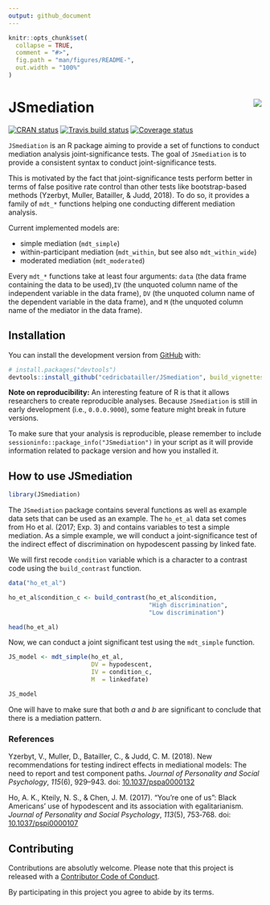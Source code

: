 ```yaml
---
output: github_document
---
```


<!-- README.md is generated from README.Rmd. Please edit that file -->

```r
knitr::opts_chunk$set(
  collapse = TRUE,
  comment = "#>",
  fig.path = "man/figures/README-",
  out.width = "100%"
)
```
# JSmediation <img src="man/figures/logo.png" align="right"/>

[![CRAN status](https://www.r-pkg.org/badges/version/JSmediation)](https://cran.r-project.org/package=JSmediation) [![Travis build status](https://travis-ci.org/cedricbatailler/JSmediation.svg?branch=master)](https://travis-ci.org/cedricbatailler/JSmediation)   [![Coverage status](https://codecov.io/gh/cedricbatailler/JSmediation/branch/master/graph/badge.svg)](https://codecov.io/github/cedricbatailler/JSmediation?branch=master)

`JSmediation` is an R package aiming to provide a set of functions to conduct 
mediation analysis joint-significance tests. The goal of `JSmediation` is to
provide a consistent syntax to conduct joint-significance tests. 

This is motivated by the fact that joint-significance tests perform better in
terms of false positive rate control than other tests like bootstrap-based
methods (Yzerbyt, Muller, Batailler, & Judd, 2018). To do so, it provides a
family of `mdt_*` functions helping one conducting different mediation analysis.

Current implemented models are:

- simple mediation (`mdt_simple`)
- within-participant mediation (`mdt_within`, but see also `mdt_within_wide`)
- moderated mediation (`mdt_moderated`)

Every `mdt_*` functions take at least four arguments: `data` (the data frame
containing the data to be used),` IV` (the unquoted column name of the
independent variable in the data frame), `DV` (the unquoted column name of the
dependent variable in the data frame), and `M` (the unquoted column name of the
mediator in the data frame).

## Installation

<!--
You can install the released version of JSmediation from [CRAN](https://CRAN.R-project.org) with:

``` r
install.packages("JSmediation")
```
-->
You can install the development version from [GitHub](https://github.com/) with:

``` r
# install.packages("devtools")
devtools::install_github("cedricbatailler/JSmediation", build_vignettes = TRUE)
```

**Note on reproducibility:** An interesting feature of R is that it allows
researchers to create reproducible analyses. Because `JSmediation` is still in
early development (i.e., `0.0.0.9000`), some feature might break in future
versions.

To make sure that your analysis is reproducible, please remember to include
`sessioninfo::package_info("JSmediation")` in your script as it will provide
information related to package version and how you installed it.

## How to use JSmediation

```r
library(JSmediation)
```

The `JSmediation` package contains several functions as well as example data 
sets that can be used as an example. The `ho_et_al` data set comes from 
Ho et al. (2017; Exp. 3) and contains variables to test a simple mediation. As a
simple example, we will conduct a joint-significance test of the indirect effect
of discrimination on hypodescent passing by linked fate. 

We will first recode `condition` variable which is a character to a contrast 
code using the `build_contrast` function.

```r
data("ho_et_al")

ho_et_al$condition_c <- build_contrast(ho_et_al$condition, 
                                       "High discrimination",
                                       "Low discrimination")

head(ho_et_al)
```

Now, we can conduct a joint significant test using the `mdt_simple` function.

```r
JS_model <- mdt_simple(ho_et_al, 
                       DV = hypodescent, 
                       IV = condition_c, 
                       M  = linkedfate)

JS_model
```

One will have to make sure that both _a_ and _b_ are significant to conclude 
that there is a mediation pattern.

### References

Yzerbyt, V., Muller, D., Batailler, C., & Judd, C. M. (2018). New
recommendations for testing indirect effects in mediational models: The need to
report and test component paths. _Journal of Personality and Social Psychology_,
_115_(6), 929–943. doi:
[10.1037/pspa0000132](https://dx.doi.org/10.1037/pspa0000132)

Ho, A. K., Kteily, N. S., & Chen, J. M. (2017). “You’re one of us”: Black
Americans’ use of hypodescent and its association with egalitarianism. _Journal
of Personality and Social Psychology_, _113_(5), 753‑768. doi:
[10.1037/pspi0000107](https://dx.doi.org/10.1037/pspi0000107)

## Contributing
Contributions are absolutly welcome. Please note that this project is released 
with a [Contributor Code of Conduct](CODE_OF_CONDUCT.md).

By participating in this project you agree to abide by its terms.

